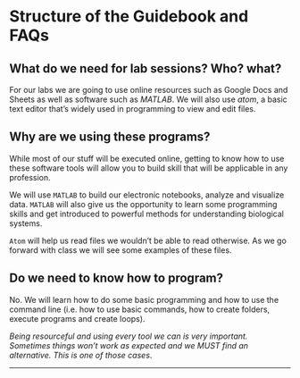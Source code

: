 # Structure of the Guidebook and FAQs 

## What do we need for lab sessions? Who? what?

For our labs we are going to use online resources such as Google Docs and Sheets as well as software such as *MATLAB*.  We will also use *atom*, a basic text editor that's widely used in programming to view and edit files.


## Why are we using these programs?

While most of our stuff will be executed online, getting to know how to use these software tools will allow you to build skill that will be applicable in any profession.

We will use `MATLAB` to build our electronic notebooks, analyze and visualize data. `MATLAB` will also give us the opportunity to learn some programming skills and get introduced to powerful methods for understanding biological systems.

`Atom` will help us read files we wouldn't be able to read otherwise. As we go forward with class we will see some examples of these files.

## Do we need to know how to program?

No. We will learn how to do some basic programming and how to use the command line (i.e. how to use basic commands, how to create folders, execute programs and create loops).

*Being resourceful and using every tool we can is very important. Sometimes things won't work as expected and we MUST find an alternative. This is one of those cases*.

***
